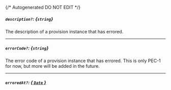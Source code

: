 {/* Autogenerated DO NOT EDIT  */}
##### `description?`: *{`string`}*
The description of a provision instance that has errored.

---
##### `errorCode?`: *{`string`}*
The error code of a provision instance that has errored. This is only PEC\-1 for now, but more will be added in the future.

---
##### `erroredAt?`: [*{ `Date` }*](https://developer.mozilla.org/en-US/docs/Web/JavaScript/Reference/Global_Objects/Date)


